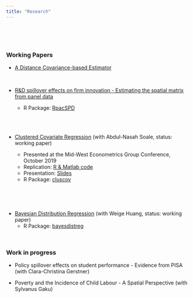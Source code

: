 ```yaml
---
title: "Research"
---
```

<br> 

<!--# ****-->

<br>

### **Working Papers**

* [A Distance Covariance-based Estimator]()

<br>

* [R&D spillover effects on firm innovation - Estimating the spatial matrix from panel data](https://estsyawo.github.io/Tsyawo_JMP.pdf#)
  + R Package: [RpacSPD](https://estsyawo.github.io/RpacSPD/)

  <br>
<!--  
  **Abstract**: Firms’ research and development (R&D) efforts are known to have spillover effects on other firms’ outcomes, e.g., innovation. Quantifying R&D spillover effects requires a spatial matrix that characterises the interaction structure between firms. Estimates can be biased if the spatial matrix is misspecified. This paper proposes a parsimonious approach to estimating the spatial matrix and parameters from panel data, when the spatial matrix is partly or fully unknown. The approach is robust to misspecification of the spatial matrix, and it is applicable to single index models. It allows asymmetry and time-variation in the spatial matrix. The paper establishes consistency and asymptotic normality of the MLE under conditional independence and conditional strong-mixing assumptions on the outcome variable. On firm innovation, I find positive spillover and private effects of R&D. I provide evidence of time-variation and asymmetry in the interaction structure between firms and find that geographic proximity and product market proximity are relevant. Moreover, connectivity between firms is not limited to often-assumed notions of closeness; it is also linked to past R&D and patenting behaviour of firms.
  -->
  <br>
  
* [Clustered Covariate Regression](https://www.researchgate.net/publication/333207469_Clustered_covariate_regression) (with Abdul-Nasah Soale, status: working paper)
  + Presented at the Mid-West Econometrics Group Conference, October 2019
  + Replication: <a href="Soale&Tsyawo_2019_Code.zip#" class="download" title=" "> R & Matlab code </a>
  + Presentation: <a href="Slides_Soale_&_Tsyawo_2019.pdf#" class="download" title=" "> Slides </a>
  + R Package: [cluscov](https://estsyawo.github.io/cluscov/) 
  
  <br>
  
<!--  **Abstract**: This paper introduces an estimator for a general class of models under rank deficiency arising from high dimensionality, multicollinearity, or both. Our approach obtains a projection matrix that projects a high-dimensional (potentially growing p >> n) parameter vector into a reduced consistently estimable one. We show consistency and asymptotic normality of the estimator. Recovering the high-dimensional parameter vector using the projection matrix leaves precision unaffected. We employ a sequential estimation algorithm that, at once, obtains parameter estimates and the projection matrix. Our Monte Carlo simulations demonstrate a high approximative ability of high-dimensional parameters, improved precision, and reduced bias even under multicollinearity. In our empirical application, we find that firms on average generate positive R&D spillovers on firm productivity though these are dominated by private returns to R&D.
-->
  <br>
  
* [Bayesian Distribution Regression](https://papers.ssrn.com/sol3/papers.cfm?abstract_id=3048658) (with Weige Huang, status: working paper)
  + R Package: [bayesdistreg](https://estsyawo.github.io/bayesdistreg/index.html)

<!--
  <br>
  
  **Abstract**: This paper introduces a Bayesian version of distribution regression that enables inference on estimated distributions, quantiles, distributional effects, among other functionals of interest. Our estimators come in three categories: the non-asymptotic, semi-asymptotic, and asymptotic. To conduct simultaneous inference on a function of any estimator, we introduce asymmetric and symmetric Bayesian confidence bands. Inference on point estimates is conducted via posterior intervals. The Bayesian asymptotic theory we develop extends the foregoing to gains in computational time and tractability of posterior distributions. Monte Carlo simulations conducted illustrate good performance of our estimators. We apply our estimators to evaluate the impact of institutional ownership on firm innovation. 
  
* [Recovering Distributions for the Estimation of Treatment Effects Under Partly Unobserved Treatment with Repeated Cross-Sections](https://papers.ssrn.com/sol3/papers.cfm?abstract_id=3194286) (status: working paper)

<!-- Commented out: -->

<!--
* <a href="Huang&Tsyawo2018_4.pdf#" class="download" title=" ">Bayesian Distribution Regression</a> [[Submitted]](with Weige Huang)
-->

<br>

### **Work in progress**
<!--
* Estimating the Spatial Matrix in Spatial Autoregressive Models with Autoregressive Disturbances
-->
<!--* Estimating the SAR spatial matrix by Clustered Covariate Regression -->

* Policy spillover effects on student performance - Evidence from PISA (with Clara-Christina Gerstner)

* Poverty and the Incidence of Child Labour - A Spatial Perspective (with Sylvanus Gaku)
